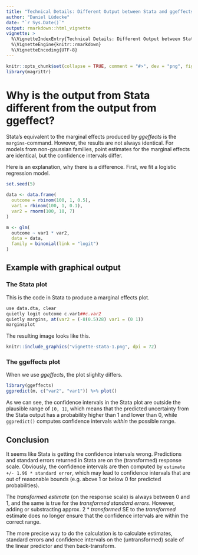 ```yaml
---
title: "Technical Details: Different Output between Stata and ggeffects"
author: "Daniel Lüdecke"
date: "`r Sys.Date()`"
output: rmarkdown::html_vignette
vignette: >
  %\VignetteIndexEntry{Technical Details: Different Output between Stata and ggeffects}
  %\VignetteEngine{knitr::rmarkdown}
  %\VignetteEncoding{UTF-8}
---
```


```r
knitr::opts_chunk$set(collapse = TRUE, comment = "#>", dev = "png", fig.width = 7, fig.height = 5, message = FALSE, warning = FALSE)
library(magrittr)
```

# Why is the output from Stata different from the output from ggeffect? 

Stata's equivalent to the marginal effects produced by _ggeffects_ is the `margins`-command. However, the results are not always identical. For models from non-gaussian families, point estimates for the marginal effects are identical, but the confidence intervals differ.

Here is an explanation, why there is a difference. First, we fit a logistic regression model.

```r
set.seed(5)

data <- data.frame(
  outcome = rbinom(100, 1, 0.5),
  var1 = rbinom(100, 1, 0.1),
  var2 = rnorm(100, 10, 7)
)

m <- glm(
  outcome ~ var1 * var2, 
  data = data, 
  family = binomial(link = "logit")
)
```

## Example with graphical output

### The Stata plot

This is the code in Stata to produce a marginal effects plot.

```r
use data.dta, clear
quietly logit outcome c.var1##c.var2
quietly margins, at(var2 = (-8(0.5)28) var1 = (0 1))
marginsplot
```

The resulting image looks like this.

```r
knitr::include_graphics("vignette-stata-1.png", dpi = 72)
```

### The ggeffects plot

When we use _ggeffects_, the plot slighlty differs.

```r
library(ggeffects)
ggpredict(m, c("var2", "var1")) %>% plot()
```

As we can see, the confidence intervals in the Stata plot are outside the plausible range of `[0, 1]`, which means that the predicted uncertainty from the Stata output has a probability higher than 1 and lower than 0, while `ggpredict()` computes confidence intervals _within_ the possible range.

## Conclusion

It seems like Stata is getting the confidence intervals wrong. Predictions and standard errors returned in Stata are on the (transformed) response scale. Obviously, the confidence intervals are then computed by `estimate +/- 1.96 * standard error`, which may lead to confidence intervals that are out of reasonable bounds (e.g. above 1 or below 0 for predicted probabilities).

The _transformed estimate_ (on the response scale) is always between 0 and 1, and the same is true for the _transformed standard errors_. However, adding or substracting approx. 2 * _transformed_ SE to the _transformed_ estimate does no longer ensure that the confidence intervals are within the correct range.

The more precise way to do the calculation is to calculate estimates, standard errors and confidence intervals on the (untransformed) scale of the linear predictor and then back-transform.
